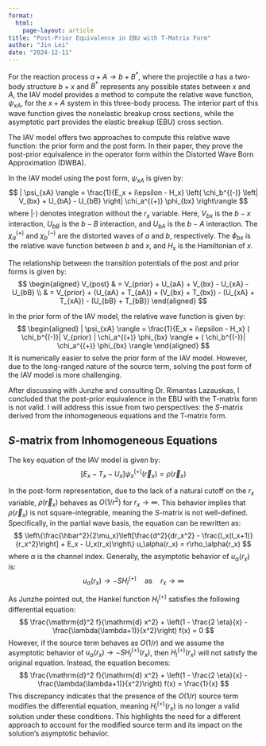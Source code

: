 ```yaml
---
format: 
  html:
    page-layout: article
title: "Post-Prior Equivalence in EBU with T-Matrix Form"
author: "Jin Lei"
date: "2024-12-11"
---
```

For the reaction process $a + A \to b + B^*$, where the projectile $a$ has a two-body structure $b + x$ and $B^*$ represents any possible states between $x$ and $A$, the IAV model provides a method to compute the relative wave function, $\psi_{xA}$, for the $x + A$ system in this three-body process. The interior part of this wave function gives the nonelastic breakup cross sections, while the asymptotic part provides the elastic breakup (EBU) cross section.

The IAV model offers two approaches to compute this relative wave function: the prior form and the post form. In their paper, they prove the post-prior equivalence in the operator form within the Distorted Wave Born Approximation (DWBA).

In the IAV model using the post form, $\psi_{xA}$ is given by:
$$
| \psi_{xA}  \rangle = \frac{1}{E_x + i\epsilon - H_x} \left( \chi_b^{(-)} \left| V_{bx} + U_{bA} - U_{bB} \right| \chi_a^{(+)} \phi_{bx} \right\rangle
$$
where $| \cdot \rangle$ denotes integration without the $r_x$ variable. Here, $V_{bx}$ is the $b-x$ interaction, $U_{bB}$ is the $b-B$ interaction, and $U_{bA}$ is the $b-A$ interaction. The $\chi_a^{(+)}$ and $\chi_b^{(-)}$ are the distorted waves of $a$ and $b$, respectively. The $\phi_{bx}$ is the relative wave function between $b$ and $x$, and $H_x$ is the Hamiltonian of $x$.

The relationship between the transition potentials of the post and prior forms is given by:
$$
\begin{aligned}
V_{post} & = V_{prior} + U_{aA} + V_{bx} - U_{xA} - U_{bB} \\
& = V_{prior} + (U_{aA} + T_{aA}) + (V_{bx} + T_{bx}) - (U_{xA} + T_{xA}) - (U_{bB} + T_{bB})
\end{aligned}
$$

In the prior form of the IAV model, the relative wave function is given by:
$$
\begin{aligned}
| \psi_{xA}  \rangle = \frac{1}{E_x + i\epsilon - H_x} ( \chi_b^{(-)}| V_{prior} | \chi_a^{(+)} \phi_{bx} \rangle + ( \chi_b^{(-)}| \chi_a^{(+)} \phi_{bx} \rangle
\end{aligned}
$$
It is numerically easier to solve the prior form of the IAV model. However, due to the long-ranged nature of the source term, solving the post form of the IAV model is more challenging.


After discussing with Junzhe and consulting Dr. Rimantas Lazauskas, I concluded that the post-prior equivalence in the EBU with the T-matrix form is not valid. I will address this issue from two perspectives: the $S$-matrix derived from the inhomogeneous equations and the T-matrix form.

## $S$-matrix from Inhomogeneous Equations
The key equation of the IAV model is given by:
$$
[E_x - T_x - U_x] \psi^{(+)}_x(\vec{r}_x) = \rho(\vec{r}_x)
$$

In the post-form representation, due to the lack of a natural cutoff on the $r_x$ variable, $\rho(\vec{r}_x)$ behaves as $O(1/r^2)$ for $r_x \to \infty$. This behavior implies that $\rho(\vec{r}_x)$ is not square-integrable, meaning the $S$-matrix is not well-defined. Specifically, in the partial wave basis, the equation can be rewritten as:
$$
\left\{\frac{\hbar^2}{2\mu_x}\left[\frac{d^2}{dr_x^2} - \frac{l_x(l_x+1)}{r_x^2}\right] + E_x - U_x(r_x)\right\} u_\alpha(r_x) = r\rho_\alpha(r_x)
$$
where $\alpha$ is the channel index. Generally, the asymptotic behavior of $u_\alpha(r_x)$ is:
$$
u_\alpha(r_x) \to -SH_l^{(+)} \quad \text{as} \quad r_x \to \infty
$$

<!-- However, as pointed out by Rimas, if the source term $r\rho_\alpha(r_x)$ is not compact and behaves as $O(1/r)$, the boundary condition of $u_\alpha(r_x)$ cannot follow the above form. The reason is that the general solution for a second-order differential equation is a linear combination of two independent solutions, $u(r_x) = A(r_x) + A_0(r_x)$, where:
$$
(E + \frac{d^2}{dr^2})A_0(r) = 0
$$
and
$$
A(r) = \int \left(\int (f(r) - E) \, dr\right) \, dr
$$

Here, $A_0(r)$ is the general solution and can have an outgoing wave form. However, the drift term $A(r)$ is asymptotically divergent. Assuming the asymptotic behavior of $f(r)$ is $O(1/r)$, then:
$$
A(r) \to \int \left(\int \left(\frac{1}{r} - E\right) \, dr\right) \, dr \to \int (\ln(r)) \, dr \to r \ln |r| - r
$$

This divergence highlights the challenges in defining the boundary conditions and the $S$-matrix for such systems. -->

<!-- On the other hand,  -->
As Junzhe pointed out, the Hankel function $H_l^{(+)}$ satisfies the following differential equation:
$$
\frac{\mathrm{d}^2 f}{\mathrm{d} x^2} + \left(1 - \frac{2 \eta}{x} - \frac{\lambda(\lambda+1)}{x^2}\right) f(x) = 0
$$
However, if the source term behaves as $O(1/r)$ and we assume the asymptotic behavior of $u_\alpha(r_x) \to -SH^{(+)}_l(r_x)$, then $H^{(+)}_l(r_x)$ will not satisfy the original equation. Instead, the equation becomes:
$$
\frac{\mathrm{d}^2 f}{\mathrm{d} x^2} + \left(1 - \frac{2 \eta}{x} - \frac{\lambda(\lambda+1)}{x^2}\right) f(x) = \frac{1}{x}
$$
This discrepancy indicates that the presence of the $O(1/r)$ source term modifies the differential equation, meaning $H^{(+)}_l(r_x)$ is no longer a valid solution under these conditions. This highlights the need for a different approach to account for the modified source term and its impact on the solution's asymptotic behavior.